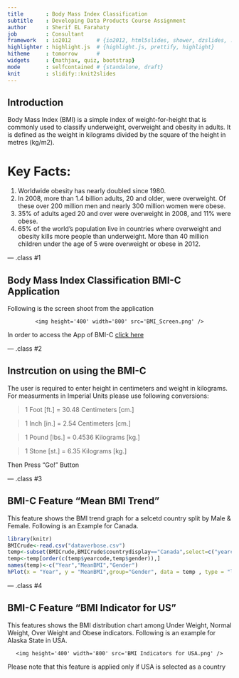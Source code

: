 ```yaml
---
title       : Body Mass Index Classification
subtitle    : Developing Data Products Course Assignment
author      : Sherif EL Farahaty
job         : Consultant
framework   : io2012        # {io2012, html5slides, shower, dzslides, ...}
highlighter : highlight.js  # {highlight.js, prettify, highlight}
hitheme     : tomorrow      # 
widgets     : {mathjax, quiz, bootstrap}
mode        : selfcontained # {standalone, draft}
knit        : slidify::knit2slides
---
```


## Introduction

Body Mass Index (BMI) is a simple index of weight-for-height that is commonly used to classify underweight, overweight and obesity in adults. It is defined as the weight in kilograms divided by the square of the height in metres (kg/m2).

# Key Facts:

1. Worldwide obesity has nearly doubled since 1980.
2. In 2008, more than 1.4 billion adults, 20 and older, were overweight. Of these over 200 million men and nearly 300 million women were obese.
3. 35% of adults aged 20 and over were overweight in 2008, and 11% were obese.
4. 65% of the world's population live in countries where overweight and obesity kills more people than underweight. More than 40 million children under the age of 5 were overweight or obese in 2012.

--- .class #1

## Body Mass Index Classification BMI-C Application

Following is the screen shoot from the application
<div style='text-align: center;'>
    <img height='400' width='800' src='BMI_Screen.png' />
</div>

In order to access the App of BMI-C [click here]

[click here]: <https://tkeshfa.shinyapps.io/BMI-Classification>

--- .class #2

## Instrcution on using the BMI-C

The user is required to enter height in centimeters and weight in kilograms.
For measurments in Imperial Units please use following conversions:

> 1 Foot [ft.] = 30.48 Centimeters [cm.] 

> 1 Inch [in.] = 2.54 Centimeters [cm.]

> 1 Pound [lbs.] = 0.4536 Kilograms [kg.]

> 1 Stone [st.] = 6.35 Kilograms [kg.]

Then Press "Go!" Button 

--- .class #3

## BMI-C Feature "Mean BMI Trend"

This feature shows the BMI trend graph for a selcetd country split by Male & Female. Following is an Example for Canada.

``` r
library(knitr)
BMICrude<-read.csv("dataverbose.csv")
temp<-subset(BMICrude,BMICrude$countrydisplay=="Canada",select=c("yearcode","numeric","sexdisplay"))
temp<-temp[order(c(temp$yearcode,temp$gender)),]
names(temp)<-c("Year","MeanBMI","Gender")
hPlot(x = "Year", y = "MeanBMI",group="Gender", data = temp , type = "line")
```

--- .class #4

## BMI-C Feature "BMI Indicator for US"

This features shows the BMI distribution chart among Under Weight, Normal Weight, Over Weight and Obese indicators. Following is an example for Alaska State in USA.

<div style='text-align: center;'>
    <img height='400' width='800' src='BMI Indicators for USA.png' />
</div>


Please note that this feature is applied only if USA is selected as a country


